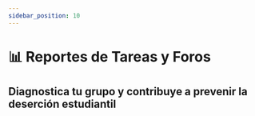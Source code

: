 ```yaml
---
sidebar_position: 10
---
```



# 📊 Reportes de Tareas y Foros

## Diagnostica tu grupo y contribuye a prevenir la deserción estudiantil

<Diagnostica />